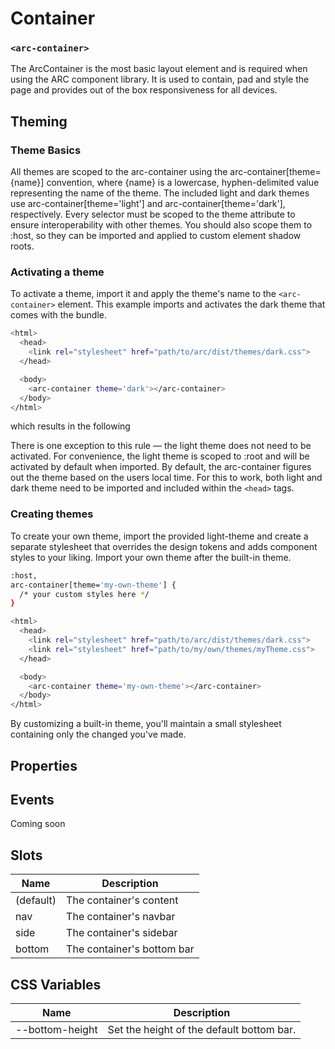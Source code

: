 
<Meta title="ArcContainer" component='arc-container' />

# Container
### `<arc-container>`

The ArcContainer is the most basic layout element and is required when using the ARC component library.
It is used to contain, pad and style the page and provides out of the box responsiveness for all devices.

<Canvas>
  <Story name="Container" story={stories.Container} />
</Canvas>

## Theming
### Theme Basics
All themes are scoped to the arc-container using the arc-container[theme={name}] convention, where {name} is a lowercase,
hyphen-delimited value representing the name of the theme.
The included light and dark themes use arc-container[theme='light'] and arc-container[theme='dark'], respectively.
Every selector must be scoped to the theme attribute to ensure interoperability with other themes.
You should also scope them to :host, so they can be imported and applied to custom element shadow roots.

### Activating a theme
To activate a theme, import it and apply the theme's name to the `<arc-container>` element.
This example imports and activates the dark theme that comes with the bundle.

```bash
<html>
  <head>
    <link rel="stylesheet" href="path/to/arc/dist/themes/dark.css">
  </head>

  <body>
    <arc-container theme='dark'></arc-container>
  </body>
</html>
```

which results in the following

<Canvas>
  <Story name="DarkContainer" story={stories.DarkContainer} />
</Canvas>

There is one exception to this rule — the light theme does not need to be activated.
For convenience, the light theme is scoped to :root and will be activated by default when imported.
By default, the arc-container figures out the theme based on the users local time.
For this to work, both light and dark theme need to be imported and included within the `<head>` tags.

### Creating themes
To create your own theme, import the provided light-theme and create a separate stylesheet that overrides the design tokens
and adds component styles to your liking. Import your own theme after the built-in theme.

```bash
:host,
arc-container[theme='my-own-theme'] {
  /* your custom styles here */
}
```

```bash
<html>
  <head>
    <link rel="stylesheet" href="path/to/arc/dist/themes/dark.css">
    <link rel="stylesheet" href="path/to/my/own/themes/myTheme.css">
  </head>

  <body>
    <arc-container theme='my-own-theme'></arc-container>
  </body>
</html>
```

By customizing a built-in theme, you'll maintain a small stylesheet containing only the changed you've made.

## Properties
<ArgsTable story="Container" />

## Events
Coming soon

## Slots

| Name         | Description                                               |
|--------------|-----------------------------------------------------------|
| (default)    | The container's content                                   |
| nav          | The container's navbar                                    |
| side         | The container's sidebar                                   |
| bottom       | The container's bottom bar                                |

## CSS Variables

| Name             | Description                                           |
|------------------|-------------------------------------------------------|
| --bottom-height  | Set the height of the default bottom bar.             |

